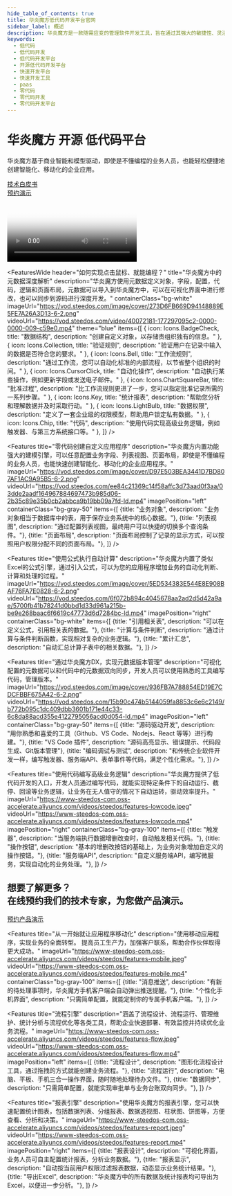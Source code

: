 ```yaml
---
hide_table_of_contents: true
title: 华炎魔方低代码开发平台官网
sidebar_label: 概述
description: 华炎魔方是一款随需应变的管理软件开发工具，旨在通过其强大的敏捷性、灵活性和开放性帮助企业创新、扩展和集成企业业务系统。基于该平台，您可以快速创建智能化、移动化的企业应用。
keywords: 
  - 低代码
  - 低代码开发
  - 低代码开发平台
  - 开源低代码开发平台
  - 快速开发平台
  - 快速开发工具
  - paas
  - 零代码
  - 零代码开发
  - 零代码开发平台
---
```



<main class="py-12 sm:py-12 bg-gray-100">
  <div class="text-center px-4 max-w-7xl mx-auto ">
    <h1 class="text-4xl tracking-tight font-extrabold text-gray-900 sm:text-5xl md:text-6xl">
      <span class="">华炎魔方</span>
      <span class="text-blue-600">开源</span>
      <span class="">低代码平台</span>
    </h1>
    <p class="mt-3 max-w-md mx-auto text-base text-gray-500 sm:text-lg md:mt-5 md:text-2xl md:max-w-3xl">
      华炎魔方基于商业智能和模型驱动，即使是不懂编程的业务人员，也能轻松便捷地创建智能化、移动化的企业应用。
    </p>
    <div className="mt-5 sm:mt-8 sm:flex sm:justify-center">
      <div className="rounded-md shadow">
        <a href="http://oss.steedos.com/apps/pdfviewer/web/viewer.html?file=http://oss.steedos.com/docs/%E5%8D%8E%E7%82%8E%E9%AD%94%E6%96%B9%E6%8A%80%E6%9C%AF%E7%99%BD%E7%9A%AE%E4%B9%A6.pdf" target="_blank" className="w-full flex items-center justify-center px-8 py-3 border border-transparent text-base leading-6 font-medium rounded-md text-white bg-blue-600 hover:bg-blue-500 focus:outline-none focus:border-blue-700 focus:shadow-outline-teal transition duration-150 ease-in-out md:py-4 md:text-lg md:px-10  hover:text-white">
          技术白皮书
        </a>
      </div>
      <div className="mt-3 sm:mt-0 sm:ml-3">
        <a href="/form/trial/" target="_blank" className="w-full flex items-center justify-center px-8 py-3 border border-transparent text-base leading-6 font-medium rounded-md text-blue-700 bg-blue-200 hover:text-blue-600 hover:bg-blue-300 focus:outline-none focus:shadow-outline-teal focus:border-blue-300 transition duration-150 ease-in-out md:py-4 md:text-lg md:px-10">
          预约演示
        </a>
      </div>
    </div>
    <div className="relative mx-auto w-full lg:max-w-3xl mt-4">
      <div className="relative block w-full rounded-lg shadow-lg overflow-hidden focus:outline-none focus:shadow-outline">
        <Video 
            poster="https://www-steedos-com.oss-accelerate.aliyuncs.com/videos/creator/steedos-guide.jpg"
            autoplay={false}
            urls={[
                {name:"高清", url:"https://www-steedos-com.oss-accelerate.aliyuncs.com/videos/creator/steedos-guide.mp4"},
                {name:"标清", url:"https://vod.steedos.com/ef86bfc1c9314dc086e54cc934efcf75/13d008f336514d028756488d84be7d4d-c89dc504a68a67604ae88b9690fcd8f2-ld.mp4"},
            ]}/>
      </div>
    </div>
  </div>
</main>

<Customers/>



<FeaturesWide
  header="如何实现点击鼠标、就能编程？"
  title="华炎魔方中的元数据深度解析"
  description="华炎魔方使用元数据定义对象，字段，配置，代码，逻辑和页面布局，元数据可以导入到华炎魔方中，可以在可视化界面中进行修改，也可以同步到源码进行深度开发。"
  containerClass="bg-white"
  imageUrl="https://vod.steedos.com/image/cover/273D6FB669D94148889E5FE7A26A3D13-6-2.png"
  videoUrl="https://vod.steedos.com/video/40072181-177297095c2-0000-0000-009-c59e0.mp4"
  theme="blue"
  items={[
    {
      icon: Icons.BadgeCheck,
      title: "数据结构", 
      description: "创建自定义对象，以存储贵组织独有的信息。"
    },
    {
      icon: Icons.Collection,
      title: "验证规则", 
      description: "验证用户在记录中输入的数据是否符合您的要求。"
    },
    {
      icon: Icons.Bell,
      title: "工作流规则", 
      description: "通过工作流，您可以自动化标准的内部流程，以节省整个组织的时间。"
    },
    {
      icon: Icons.CursorClick,
      title: "自动化操作", 
      description: "自动执行某些操作，例如更新字段或发送电子邮件。"
    },
    {
      icon: Icons.ChartSquareBar,
      title: "批准过程", 
      description: "比工作流规则更进了一步，您可以指定批准记录所需的一系列步骤。"
    },
    {
      icon: Icons.Key,
      title: "统计报表", 
      description: "帮助您分析和理解数据并及时采取行动。"
    },
    {
      icon: Icons.LightBulb,
      title: "数据权限", 
      description: "定义了一套企业级的权限模型，帮助用户锁定私有数据。"
    },
    {
      icon: Icons.Chip,
      title: "代码", 
      description: "使用代码实现高级业务逻辑，例如触发器、与第三方系统接口等。"
    },
  ]}
/>

<Features 
  title="零代码创建自定义应用程序"
  description="华炎魔方内置功能强大的建模引擎，可以任意配置业务字段、列表视图、页面布局，即使是不懂编程的业务人员，也能快速创建智能化、移动化的企业应用程序。"
  imageUrl="https://vod.steedos.com/image/cover/D97E503BEA3441D7BD807AF1AC9A95B5-6-2.png"
  videoUrl="https://vod.steedos.com/ee84c21369c14f58affc3d73aad0f3aa/03dde2aadf164967884697473b985d06-2b35c89e35b0cb2abbca9b19bb09a7fd-ld.mp4"
  imagePosition="left"  
  containerClass="bg-gray-50"
  items={[
    {title: "业务对象", description: "业务对象相当于数据库中的表，用于保存业务系统中的核心数据。"},
    {title: "列表视图", description: "通过配置列表视图，最终用户可以快捷的切换多个查询条件。"},
    {title: "页面布局", description: "页面布局控制了记录的显示方式，可以按照用户权限分配不同的页面布局。"},
  ]}
/>


<Features 
  title="使用公式执行自动计算"
  description="华炎魔方内置了类似Excel的公式引擎，通过引入公式，可以为您的应用程序增加业务的自动化判断、计算和处理的过程。"
  imageUrl="https://vod.steedos.com/image/cover/5ED534383E544E8E908BAF76FA7E0828-6-2.png"
  videoUrl="https://vod.steedos.com/6f072b894c4045678aa2ad2d5d42a9ae/5700fb41b78241d0bbd1d33d961a215b-be9e268baac6f6619c47773d6d7284bc-ld.mp4"
  imagePosition="right"
  containerClass="bg-white"
  items={[
    {title: "引用相关表", description: "可以在定义公式，引用相关表的数据。"},
    {title: "计算与条件判断", description: "通过计算与条件判断函数，实现相对复杂的业务逻辑。"},
    {title: "累计汇总", description: "自动汇总计算子表中的相关数据。"},
  ]}
/>

<Features 
  title="通过华炎魔方DX，实现元数据版本管理"
  description="可视化配置的元数据可以和代码中的元数据双向同步，开发人员可以使用熟悉的工具编写代码，管理版本。"
  imageUrl="https://vod.steedos.com/image/cover/936FB7A788854ED19E7CDCFBBF675A42-6-2.png"
  videoUrl="https://vod.steedos.com/15b90c474b5144059fa8853c6e6c2149/b772b095c1dc409dbb3601b171e44c33-6c8da88acd355e4122795056acd0d054-ld.mp4"
  imagePosition="left"
  containerClass="bg-gray-50"
  items={[
    {title: "源码驱动开发", description: "用你熟悉和喜爱的工具（Github、VS Code、Nodejs、React 等等）进行构建。"},
    {title: "VS Code 插件", description: "源码高亮显示、错误提示、代码段生成、Git版本管理"},
    {title: "编码调试与测试", description: "和传统企业软件开发一样，编写触发器、服务端API、表单事件等代码，满足个性化需求。"},
  ]}
/>

<Features 
  title="使用代码编写高级业务逻辑"
  description="华炎魔方提供了低代码开发的入口，开发人员通过编写代码，就能实现特定条件下的自动运行、截停、回滚等业务逻辑，让业务在无人值守的情况下自动运转，驱动效率提升。"
  imageUrl="https://www-steedos-com.oss-accelerate.aliyuncs.com/videos/steedos/features-lowcode.jpeg"
  videoUrl="https://www-steedos-com.oss-accelerate.aliyuncs.com/videos/steedos/features-lowcode.mp4"
  imagePosition="right"
  containerClass="bg-gray-100"
  items={[
    {title: "触发器", description: "当服务端执行数据增删改查时，自动触发相关代码。"},
    {title: "操作按钮", description: "基本的增删改按钮的基础上，为业务对象增加自定义的操作按钮。"},
    {title: "服务端API", description: "自定义服务端API，编写微服务，实现自动化的业务处理。"},
  ]}
/>

<div class="bg-gray-200">
  <div class="max-w-screen-xl mx-auto text-center py-12 px-4 sm:px-6 lg:py-16 lg:px-8">
    <h2 class="text-3xl leading-9 font-extrabold tracking-tight text-gray-900 sm:text-4xl sm:leading-10">
      想要了解更多？
      <br/>
      在线预约我们的技术专家，为您做产品演示。
    </h2>
    <div class="mt-8 flex justify-center">
      <div class="inline-flex rounded-md shadow">
        <a href="/form/trial" class="inline-flex items-center justify-center px-5 py-3 border border-transparent text-base leading-6 font-medium rounded-md text-white bg-blue-600 hover:text-white hover:bg-blue-500 focus:outline-none focus:shadow-outline transition duration-150 ease-in-out">
          预约产品演示
        </a>
      </div>
    </div>
  </div>
</div>


<Features 
  title="从一开始就让应用程序移动化"
  description="使用移动应用程序，实现业务的全面转型。 提高员工生产力，加强客户联系，帮助合作伙伴取得更大成功。"
  imageUrl="https://www-steedos-com.oss-accelerate.aliyuncs.com/videos/steedos/features-mobile.jpeg"
  videoUrl="https://www-steedos-com.oss-accelerate.aliyuncs.com/videos/steedos/features-mobile.mp4"
  containerClass="bg-gray-100"
  items={[
    {title: "消息推送", description: "有新的待处理事项时，华炎魔方手机客户端会自动弹出推送提醒。"},
    {title: "个性化手机界面", description: "只需简单配置，就能定制你的专属手机客户端。"},
  ]}
/>

<Features 
  title="流程引擎"
  description="涵盖了流程设计、流程运行、管理维护、统计分析与流程优化等各类工具，帮助企业快速部署、有效监控并持续优化业务流程。"
  imageUrl="https://www-steedos-com.oss-accelerate.aliyuncs.com/videos/steedos/features-flow.jpeg"
  videoUrl="https://www-steedos-com.oss-accelerate.aliyuncs.com/videos/steedos/features-flow.mp4"
  imagePosition="left"
  items={[
    {title: "流程设计", description: "图形化流程设计工具，通过拖拽的方式就能创建业务流程。"},
    {title: "流程运行", description: "电脑、平板、手机三合一操作界面，随时随地处理待办文件。"},
    {title: "数据同步", description: "只需简单配置，就能实现审批单与业务台账双向同步。"},
  ]}
/>

<Features 
  title="报表引擎"
  description="使用华炎魔方的报表引擎，您可以快速配置统计图表，包括数据列表、分组报表、数据透视图、柱状图、饼图等，方便查看、分析和决策。"
  imageUrl="https://www-steedos-com.oss-accelerate.aliyuncs.com/videos/steedos/features-report.jpeg"
  videoUrl="https://www-steedos-com.oss-accelerate.aliyuncs.com/videos/steedos/features-report.mp4"
  imagePosition="right"
  items={[
    {title: "报表设计", description: "可视化界面，业务人员可自主配置统计报表，分析业务数据。"},
    {title: "报表显示", description: "自动按当前用户权限过滤报表数据，动态显示业务统计结果。"},
    {title: "导出Excel", description: "华炎魔方中的所有数据及统计报表均可导出为Excel，以便进一步分析。"},
  ]}
/>

<FAQ/>
